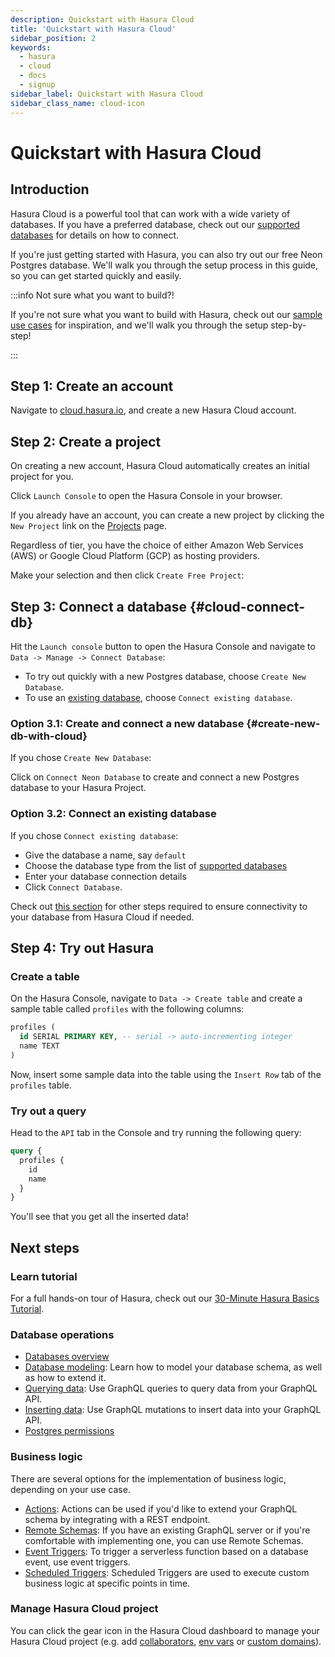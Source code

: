 ```yaml
---
description: Quickstart with Hasura Cloud
title: 'Quickstart with Hasura Cloud'
sidebar_position: 2
keywords:
  - hasura
  - cloud
  - docs
  - signup
sidebar_label: Quickstart with Hasura Cloud
sidebar_class_name: cloud-icon
---
```



# Quickstart with Hasura Cloud

<ProductBadge free standard pro ee />

## Introduction

Hasura Cloud is a powerful tool that can work with a wide variety of databases. If you have a preferred database, check
out our [supported databases](/databases/overview.mdx) for details on how to connect.

If you're just getting started with Hasura, you can also try out our free Neon Postgres database. We'll walk you through
the setup process in this guide, so you can get started quickly and easily.

:::info Not sure what you want to build?!

If you're not sure what you want to build with Hasura, check out our
[sample use cases](/getting-started/use-case/overview.mdx) for inspiration, and we'll walk you through the setup
step-by-step!

:::

## Step 1: Create an account

Navigate to
[cloud.hasura.io](https://cloud.hasura.io/signup/?pg=docs&plcmt=body&cta=navigate-to-cloud-hasura-io&tech=default), and
create a new Hasura Cloud account.

## Step 2: Create a project

On creating a new account, Hasura Cloud automatically creates an initial project for you.

Click `Launch Console` to open the Hasura Console in your browser.

<Thumbnail
  src="/img/getting-started/cloud-initial-project-launch-console.png"
  alt="Connect new or existing database"
  width="556px"
/>

If you already have an account, you can create a new project by clicking the `New Project` link on the
[Projects](https://cloud.hasura.io/projects) page.

Regardless of tier, you have the choice of either Amazon Web Services (AWS) or Google Cloud Platform (GCP) as hosting
providers.

<Thumbnail
  src="/img/getting-started/getting-started-cloud-aws-and-gcp-emphasis.png"
  alt="Choose either AWS or GCP"
  width="556px"
/>

Make your selection and then click `Create Free Project`:

<Thumbnail src="/img/getting-started/getting-started-cloud-create-project.png" alt="Create project" width="556px" />

## Step 3: Connect a database {#cloud-connect-db}

Hit the `Launch console` button to open the Hasura Console and navigate to `Data -> Manage -> Connect Database`:

<Thumbnail src="/img/getting-started/connect-db-console.png" alt="Connect database" width="1000px" />

- To try out quickly with a new Postgres database, choose `Create New Database`.
- To use an [existing database](/databases/overview.mdx), choose `Connect existing database`.

<Thumbnail src="/img/getting-started/db-setup.png" alt="DB setup" width="1000px" />

### Option 3.1: Create and connect a new database {#create-new-db-with-cloud}

If you chose `Create New Database`:

Click on `Connect Neon Database` to create and connect a new Postgres database to your Hasura Project.

<Thumbnail src="/img/cloud-dbs/neon/connect_neon_database.png" alt="Connect Neon database" width="700px" />

### Option 3.2: Connect an existing database

If you chose `Connect existing database`:

- Give the database a name, say `default`
- Choose the database type from the list of [supported databases](/databases/overview.mdx#supported-databases)
- Enter your database connection details
- Click `Connect Database`.

<Thumbnail src="/img/getting-started/connect-db-cloud.png" alt="Enter URL for existing database" width="700px" />

Check out [this section](databases/quickstart.mdx#cloud-projects-create-allow-nat-ip) for other steps required to ensure
connectivity to your database from Hasura Cloud if needed.

## Step 4: Try out Hasura

### Create a table

On the Hasura Console, navigate to `Data -> Create table` and create a sample table called `profiles` with the following
columns:

```sql
profiles (
  id SERIAL PRIMARY KEY, -- serial -> auto-incrementing integer
  name TEXT
)
```

<Thumbnail src="/img/getting-started/create-profile-table.png" alt="Create a table" />

Now, insert some sample data into the table using the `Insert Row` tab of the `profiles` table.

### Try out a query

Head to the `API` tab in the Console and try running the following query:

```graphql
query {
  profiles {
    id
    name
  }
}
```

You'll see that you get all the inserted data!

<Thumbnail src="/img/getting-started/profile-query.png" alt="Try out a query" />

## Next steps

### Learn tutorial

For a full hands-on tour of Hasura, check out our
[30-Minute Hasura Basics Tutorial](https://hasura.io/learn/graphql/hasura/introduction/).

### Database operations

- [Databases overview](/databases/overview.mdx)
- [Database modeling](/schema/postgres/index.mdx): Learn how to model your database schema, as well as how to extend it.
- [Querying data](/queries/postgres/index.mdx): Use GraphQL queries to query data from your GraphQL API.
- [Inserting data](/mutations/postgres/index.mdx): Use GraphQL mutations to insert data into your GraphQL API.
- [Postgres permissions](/deployment/postgres-requirements.mdx#managed-pg-permissions)

### Business logic

There are several options for the implementation of business logic, depending on your use case.

- [Actions](/actions/overview.mdx): Actions can be used if you'd like to extend your GraphQL schema by integrating with
  a REST endpoint.
- [Remote Schemas](/remote-schemas/overview.mdx): If you have an existing GraphQL server or if you're comfortable with
  implementing one, you can use Remote Schemas.
- [Event Triggers](/event-triggers/overview.mdx): To trigger a serverless function based on a database event, use event
  triggers.
- [Scheduled Triggers](/scheduled-triggers/overview.mdx): Scheduled Triggers are used to execute custom business logic
  at specific points in time.

### Manage Hasura Cloud project

You can click the gear icon in the Hasura Cloud dashboard to manage your Hasura Cloud project (e.g. add
[collaborators](/hasura-cloud/projects/collaborators.mdx), [env vars](/hasura-cloud/projects/env-vars.mdx) or
[custom domains](/hasura-cloud/projects/domains.mdx)).

<Thumbnail src="/img/getting-started/project-manage.png" alt="Project actions" width="860px" />
